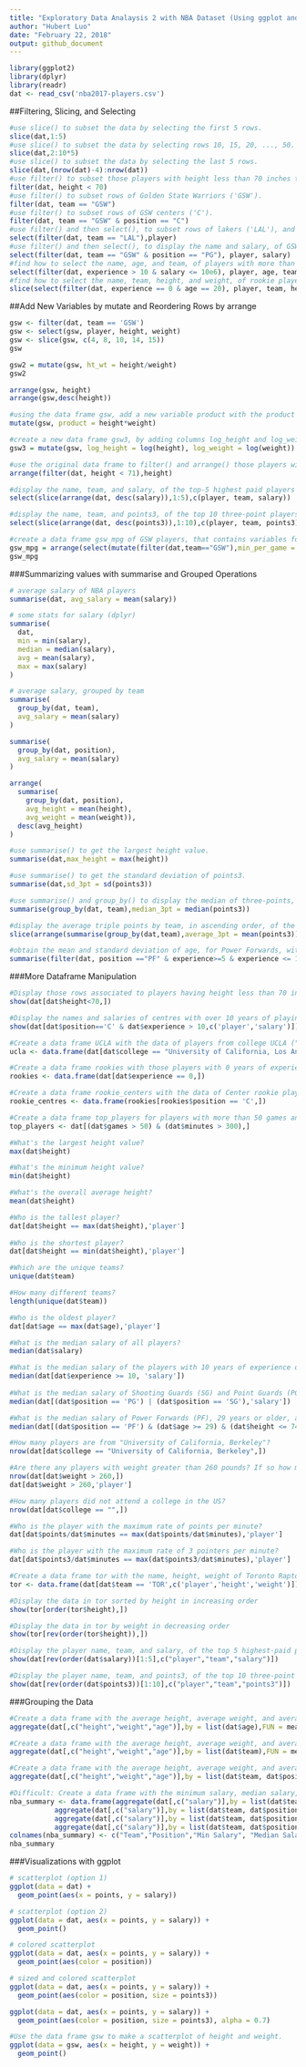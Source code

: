 ```yaml
---
title: "Exploratory Data Analaysis 2 with NBA Dataset (Using ggplot and dplyr)"
author: "Hubert Luo"
date: "February 22, 2018"
output: github_document
---
```


```r
library(ggplot2)
library(dplyr)
library(readr)
dat <- read_csv('nba2017-players.csv')
```

##Filtering, Slicing, and Selecting

```r
#use slice() to subset the data by selecting the first 5 rows.
slice(dat,1:5)
#use slice() to subset the data by selecting rows 10, 15, 20, ..., 50.
slice(dat,2:10*5)
#use slice() to subset the data by selecting the last 5 rows.
slice(dat,(nrow(dat)-4):nrow(dat))
#use filter() to subset those players with height less than 70 inches tall.
filter(dat, height < 70)
#use filter() to subset rows of Golden State Warriors ('GSW').
filter(dat, team == "GSW")
#use filter() to subset rows of GSW centers ('C').
filter(dat, team == "GSW" & position == "C")
#use filter() and then select(), to subset rows of lakers ('LAL'), and then display their names.
select(filter(dat, team == "LAL"),player)
#use filter() and then select(), to display the name and salary, of GSW point guards
select(filter(dat, team == "GSW" & position == "PG"), player, salary)
#find how to select the name, age, and team, of players with more than 10 years of experience, making 10 million dollars or less.
select(filter(dat, experience > 10 & salary <= 10e6), player, age, team)
#find how to select the name, team, height, and weight, of rookie players, 20 years old, displaying only the first five occurrences (i.e. rows)
slice(select(filter(dat, experience == 0 & age == 20), player, team, height, weight),1:5)
```

##Add New Variables by mutate and Reordering Rows by arrange

```r
gsw <- filter(dat, team == 'GSW')
gsw <- select(gsw, player, height, weight)
gsw <- slice(gsw, c(4, 8, 10, 14, 15))
gsw

gsw2 = mutate(gsw, ht_wt = height/weight)
gsw2

arrange(gsw, height)
arrange(gsw,desc(height))

#using the data frame gsw, add a new variable product with the product of height and weight.
mutate(gsw, product = height*weight)

#create a new data frame gsw3, by adding columns log_height and log_weight with the log transformations of height and weight.
gsw3 = mutate(gsw, log_height = log(height), log_weight = log(weight))

#use the original data frame to filter() and arrange() those players with height less than 71 inches tall, in increasing order.
arrange(filter(dat, height < 71),height)

#display the name, team, and salary, of the top-5 highest paid players
select(slice(arrange(dat, desc(salary)),1:5),c(player, team, salary))

#display the name, team, and points3, of the top 10 three-point players
select(slice(arrange(dat, desc(points3)),1:10),c(player, team, points3))

#create a data frame gsw_mpg of GSW players, that contains variables for player name, experience, and min_per_game (minutes per game), sorted by min_per_game (in descending order)
gsw_mpg = arrange(select(mutate(filter(dat,team=="GSW"),min_per_game = minutes/games),c(player, experience, min_per_game)),desc(min_per_game))
gsw_mpg
```

###Summarizing values with summarise and Grouped Operations

```r
# average salary of NBA players
summarise(dat, avg_salary = mean(salary))

# some stats for salary (dplyr)
summarise(
  dat, 
  min = min(salary),
  median = median(salary),
  avg = mean(salary),
  max = max(salary)
)

# average salary, grouped by team
summarise(
  group_by(dat, team),
  avg_salary = mean(salary)
)

summarise(
  group_by(dat, position),
  avg_salary = mean(salary)
)

arrange(
  summarise(
    group_by(dat, position),
    avg_height = mean(height),
    avg_weight = mean(weight)),
  desc(avg_height)
)

#use summarise() to get the largest height value.
summarise(dat,max_height = max(height))

#use summarise() to get the standard deviation of points3.
summarise(dat,sd_3pt = sd(points3))

#use summarise() and group_by() to display the median of three-points, by team.
summarise(group_by(dat, team),median_3pt = median(points3))

#display the average triple points by team, in ascending order, of the bottom-5 teams (worst 3pointer teams)
slice(arrange(summarise(group_by(dat,team),average_3pt = mean(points3)),average_3pt),1:5)

#obtain the mean and standard deviation of age, for Power Forwards, with 5 and 10 years (including) years of experience.
summarise(filter(dat, position =="PF" & experience>=5 & experience <= 10),average_age = mean(age), sd_age = sd(age))
```

###More Dataframe Manipulation

```r
#Display those rows associated to players having height less than 70 inches tall.
show(dat[dat$height<70,])

#Display the names and salaries of centres with over 10 years of playing experience
show(dat[dat$position=='C' & dat$experience > 10,c('player','salary')])

#Create a data frame UCLA with the data of players from college UCLA ("University of California, Los Angeles").
ucla <- data.frame(dat[dat$college == "University of California, Los Angeles",])

#Create a data frame rookies with those players with 0 years of experience.
rookies <- data.frame(dat[dat$experience == 0,])

#Create a data frame rookie_centers with the data of Center rookie players.
rookie_centres <- data.frame(rookies[rookies$position == 'C',])

#Create a data frame top_players for players with more than 50 games and more than 300 minutes played.
top_players <- dat[(dat$games > 50) & (dat$minutes > 300),]

#What's the largest height value?
max(dat$height)

#What's the minimum height value?
min(dat$height)

#What's the overall average height?
mean(dat$height)

#Who is the tallest player?
dat[dat$height == max(dat$height),'player']
  
#Who is the shortest player?
dat[dat$height == min(dat$height),'player']

#Which are the unique teams?
unique(dat$team)

#How many different teams?
length(unique(dat$team))

#Who is the oldest player?
dat[dat$age == max(dat$age),'player']

#What is the median salary of all players?
median(dat$salary)

#What is the median salary of the players with 10 years of experience or more?
median(dat[dat$experience >= 10, 'salary'])
  
#What is the median salary of Shooting Guards (SG) and Point Guards (PG)?
median(dat[(dat$position == 'PG') | (dat$position == 'SG'),'salary'])

#What is the median salary of Power Forwards (PF), 29 years or older, and 74 inches tall or less?
median(dat[(dat$position == 'PF') & (dat$age >= 29) & (dat$height <= 74),'salary'])

#How many players are from "University of California, Berkeley"?
nrow(dat[dat$college == "University of California, Berkeley",])

#Are there any players with weight greater than 260 pounds? If so how many and who are they?
nrow(dat[dat$weight > 260,])
dat[dat$weight > 260,'player']

#How many players did not attend a college in the US?
nrow(dat[dat$college == "",])

#Who is the player with the maximum rate of points per minute?
dat[dat$points/dat$minutes == max(dat$points/dat$minutes),'player']

#Who is the player with the maximum rate of 3 pointers per minute?
dat[dat$points3/dat$minutes == max(dat$points3/dat$minutes),'player']

#Create a data frame tor with the name, height, weight of Toronto Raptors (TOR)
tor <- data.frame(dat[dat$team == 'TOR',c('player','height','weight')])

#Display the data in tor sorted by height in increasing order
show(tor[order(tor$height),])

#Display the data in tor by weight in decreasing order
show(tor[rev(order(tor$height)),])

#Display the player name, team, and salary, of the top 5 highest-paid players
show(dat[rev(order(dat$salary))[1:5],c("player","team","salary")])

#Display the player name, team, and points3, of the top 10 three-point players
show(dat[rev(order(dat$points3))[1:10],c("player","team","points3")])
```

###Grouping the Data

```r
#Create a data frame with the average height, average weight, and average age, grouped by position
aggregate(dat[,c("height","weight","age")],by = list(dat$age),FUN = mean)

#Create a data frame with the average height, average weight, and average age, grouped by team
aggregate(dat[,c("height","weight","age")],by = list(dat$team),FUN = mean)

#Create a data frame with the average height, average weight, and average age, grouped by team and position.
aggregate(dat[,c("height","weight","age")],by = list(dat$team, dat$position),FUN = mean)

#Difficult: Create a data frame with the minimum salary, median salary, mean salary, and maximum salary, grouped by team and position.
nba_summary <- data.frame(aggregate(dat[,c("salary")],by = list(dat$team, dat$position),FUN = min), 
           aggregate(dat[,c("salary")],by = list(dat$team, dat$position),FUN = median),
           aggregate(dat[,c("salary")],by = list(dat$team, dat$position),FUN = mean),
           aggregate(dat[,c("salary")],by = list(dat$team, dat$position),FUN = max))[,c(1,2,3,6,9,12)]
colnames(nba_summary) <- c("Team","Position","Min Salary", "Median Salary", "Mean Salary", "Max Salary")
nba_summary
```

###Visualizations with ggplot

```r
# scatterplot (option 1)
ggplot(data = dat) +
  geom_point(aes(x = points, y = salary))
```

```r
# scatterplot (option 2)
ggplot(data = dat, aes(x = points, y = salary)) +
  geom_point()
```

```r
# colored scatterplot 
ggplot(data = dat, aes(x = points, y = salary)) +
  geom_point(aes(color = position))
```

```r
# sized and colored scatterplot 
ggplot(data = dat, aes(x = points, y = salary)) +
  geom_point(aes(color = position, size = points3))
```

```r
ggplot(data = dat, aes(x = points, y = salary)) +
  geom_point(aes(color = position, size = points3), alpha = 0.7)
```

```r
#Use the data frame gsw to make a scatterplot of height and weight.
ggplot(data = gsw, aes(x = height, y = weight)) +
  geom_point()
```